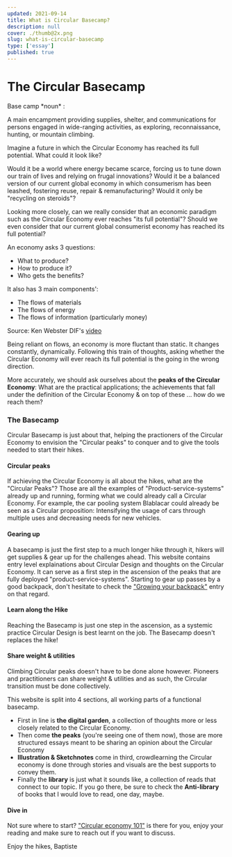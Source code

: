 ```yaml
---
updated: 2021-09-14
title: What is Circular Basecamp?
description: null
cover: ./thumb@2x.png
slug: what-is-circular-basecamp
type: ['essay']
published: true
---
```


# The Circular Basecamp

<SimpleCard width="700px">

<p>
Base camp *noun* :

A main encampment providing supplies, shelter, and communications for persons engaged in wide-ranging activities, as exploring, reconnaissance, hunting, or mountain climbing.</p>

</SimpleCard>

Imagine a future in which the Circular Economy has reached its full potential. What could it look like? 

Would it be a world where energy became scarce, forcing us to tune down our train of lives and relying on frugal innovations? Would it be a balanced version of our current global economy in which consumerism has been leashed, fostering reuse, repair & remanufacturing? Would it only be "recycling on steroids"? 

Looking more closely, can we really consider that an economic paradigm such as the Circular Economy ever reaches "its full potential"? Should we even consider that our current global consumerist economy has reached its full potential? 

An economy asks 3 questions: 
- What to produce?
- How to produce it?
- Who gets the benefits?

It also has 3 main components': 
- The flows of materials 
- The flows of energy
- The flows of information (particularly money)

Source: Ken Webster DIF's <a href="https://www.youtube.com/watch?v=DYNoQh_ZyPc&ab_channel=DisruptiveInnovationFestival-DIF">video</a>

Being reliant on flows, an economy is more fluctant than static. It changes constantly, dynamically. Following this train of thoughts, asking whether the Circular Economy will ever reach its full potential is the going in the wrong direction. 

More accurately, we should ask ourselves about the **peaks of the Circular Economy**:
What are the practical applications; the achievements that fall under the definition of the Circular Economy & on top of these ... how do we reach them? 

### The Basecamp

Circular Basecamp is just about that, helping the practioners of the Circular Economy to envision the "Circular peaks" to conquer and to give the tools needed to start their hikes. 

<FullWidthImage width="980px"  alt="The Basecamp" src="https://res.cloudinary.com/thisisatriumph/image/upload/v1633979956/Basecamp2_tbnjqa.png" alt="The Circular Basecamp"/>

#### Circular peaks

If achieving the Circular Economy is all about the hikes, what are the "Circular Peaks"? Those are all the examples of "Product-service-systems" already up and running, forming what we could already call a Circular Economy. For example, the car pooling system Blablacar could already be seen as a Circular proposition: Intensifying the usage of cars through multiple uses and decreasing needs for new vehicles. 

#### Gearing up

A basecamp is just the first step to a much longer hike through it, hikers will get supplies & gear up for the challenges ahead. This website contains entry level explainations about Circular Design and thoughts on the Circular Economy. It can serve as a first step in the ascension of the peaks that are fully deployed "product-service-systems". Starting to gear up passes by a good backpack, don't hesitate to check the <a href="/growing-your-backpack">"Growing your backpack"</a> entry on that regard. 

#### Learn along the Hike 

Reaching the Basecamp is just one step in the ascension, as a systemic practice Circular Design is best learnt on the job. The Basecamp doesn't replaces the hike! 

#### Share weight & utilities 

Climbing Circular peaks doesn't have to be done alone however. Pioneers and practitioners can share weight & utilities and as such, the Circular transition must be done collectively.

<FullWidthImage width="980px"  alt="The Hike" src="https://res.cloudinary.com/thisisatriumph/image/upload/v1636889896/The_Hike_l8ly0x.png"/>

This website is split into 4 sections, all working parts of a functional basecamp. 
* First in line is **the digital garden**, a collection of thoughts more or less closely related to the Circular Economy. 
* Then come **the peaks** (you're seeing one of them now), those are more structured essays meant to be sharing an opinion about the Circular Economy
* **Illustration & Sketchnotes** come in third, crowdlearning the Circular economy is done through stories and visuals are the best supports to convey them.
* Finally the **library** is just what it sounds like, a collection of reads that connect to our topic. If you go there, be sure to check the **Anti-library** of books that I would love to read, one day, maybe. 

#### Dive in

Not sure where to start? <a href="/circular-economy-101">"Circular economy 101"</a> is there for you, enjoy your reading and make sure to reach out if you want to discuss. 

Enjoy the hikes, 
Baptiste
